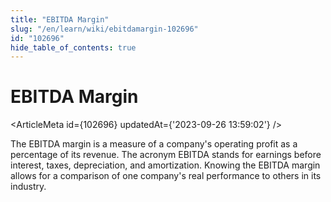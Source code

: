 ```yaml
---
title: "EBITDA Margin"
slug: "/en/learn/wiki/ebitdamargin-102696"
id: "102696"
hide_table_of_contents: true
---
```



# EBITDA Margin

<ArticleMeta id={102696} updatedAt={'2023-09-26 13:59:02'} />
<div className='border-solid border-b border-t-0 my-4 border-[var(--ifm-color-gray-300)]' />

The EBITDA margin is a measure of a company's operating profit as a percentage of its revenue. The acronym EBITDA stands for earnings before interest, taxes, depreciation, and amortization. Knowing the EBITDA margin allows for a comparison of one company's real performance to others in its industry.
